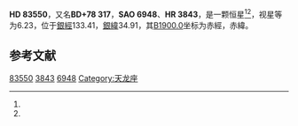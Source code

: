 {{Starbox begin
| name = HD 83550
}}
{{Starbox observe
| epoch = [[J2000.0|J2000.0]]
| constell = {{星座名待查}}<ref name=SIMBAD>{{cite web
 | url=http://simbad.u-strasbg.fr/simbad/sim-id?Ident=HR+3843
 | title =Pulsating variable Star
 | publisher=Centre de Données astronomiques de Strasbourg
 | work=SIMBAD
 | accessdate=2012-07-13}}</ref><ref name=DATA>{{cite web
 | url=http://vizier.u-strasbg.fr/viz-bin/VizieR-5?-out.add=.&-source=5050&-corr=PK=HR&-out.max=9999&HR=3843
 | title=VizieR Detailed Page
 | accessdate=2012-07-13
 | archive-date=2019-02-16
 | archive-url=https://web.archive.org/web/20190216121411/http://vizier.u-strasbg.fr/viz-bin/VizieR-5?-out.add=.&-source=5050&-corr=PK=HR&-out.max=9999&HR=3843
 | dead-url=no
 }}</ref>
| 星官 = 
| ra = {{RA|9|45|30.8}}<ref name=SIMBAD /><ref name=DATA />
| dec = {{DEC|+78|8|5}}<ref name=SIMBAD /><ref name=DATA />
| appmag_v = 6.23<ref name=SIMBAD /><ref name=DATA />
}}
{{Starbox character
| class = K2III<ref name=SIMBAD /><ref name=DATA />
| b-v = 1.35<ref name=SIMBAD /><ref name=DATA />
| u-b = <ref name=SIMBAD /><ref name=DATA />
| r-i = <ref name=SIMBAD /><ref name=DATA />
| variable = 
}}
{{Starbox astrometry
| radial_v = 
| prop_mo_ra = -27
| parallax = 
| p_error = 
}}
{{Starbox catalog
| names =BD+78 317，[[SAO星表|SAO]] 6948，[[HD星表|HD]] 83550，[[HR星表|HR]] 3843}}
{{Starbox reference |Simbad=HR+3843}}
{{Starbox end}}

'''HD 83550'''，又名'''BD+78 317'''，'''SAO 6948'''、'''HR 3843'''，是一颗恒星<ref name=SIMBAD /><ref name=DATA />，视星等为6.23，位于[[銀道座標系|銀經]]133.41，[[銀道座標系|銀緯]]34.91，其[[B1900.0|B1900.0]]坐标为赤經{{RA|9|34|10.8}}，赤緯{{DEC|+78|34.91|26}}。

== 参考文献 ==
{{reflist}}

{{star-stub}}

[[Category:HD和HDE天體|83550]]
[[Category:HR天體|3843]]
[[Category:SAO天體|6948]]
[[Category:天龙座|Category:天龙座]]